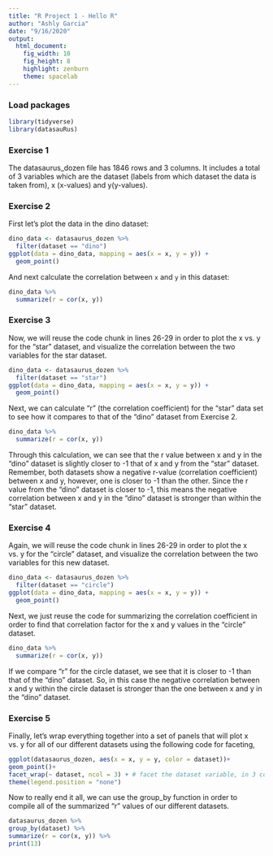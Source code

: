 ```yaml
---
title: "R Project 1 - Hello R"
author: "Ashly Garcia"
date: "9/16/2020"
output: 
  html_document: 
    fig_width: 10
    fig_height: 8
    highlight: zenburn
    theme: spacelab
---
```

### Load packages

```r
library(tidyverse) 
library(datasauRus)
```

### Exercise 1

The datasaurus_dozen file has 1846 rows and 3 columns. It includes a total of 3 variables which are the dataset (labels from which dataset the data is taken from), x (x-values) and y(y-values).

### Exercise 2
First let's plot the data in the dino dataset:

```r
dino_data <- datasaurus_dozen %>%
  filter(dataset == "dino")
ggplot(data = dino_data, mapping = aes(x = x, y = y)) +
  geom_point()
```

And next calculate the correlation between `x` and `y` in this dataset:

```r
dino_data %>%
  summarize(r = cor(x, y))
```

### Exercise 3

Now, we will reuse the code chunk in lines 26-29 in order to plot the x vs. y for the "star" dataset, and visualize the correlation between the two variables for the star dataset.

```r
dino_data <- datasaurus_dozen %>%
  filter(dataset == "star")
ggplot(data = dino_data, mapping = aes(x = x, y = y)) +
  geom_point()

```

Next, we can calculate "r" (the correlation coefficient) for the "star" data set to see how it compares to that of the "dino" dataset from Exercise 2.
 
```r
dino_data %>%
  summarize(r = cor(x, y))
```
Through this calculation, we can see that the r value between x and y in the "dino" dataset is slightly closer to -1 that of  x and y from the "star" dataset. Remember, both datasets show a negative r-value (correlation coefficient) between x and y, however, one is closer to -1 than the other. Since the r value from the "dino" dataset is closer to -1, this means the negative correlation between x and y in the "dino" dataset is stronger than within the "star" dataset.

### Exercise 4
Again, we will reuse the code chunk in lines 26-29 in order to plot the x vs. y for the "circle" dataset, and visualize the correlation between the two variables for this new dataset.

```r
dino_data <- datasaurus_dozen %>%
  filter(dataset == "circle")
ggplot(data = dino_data, mapping = aes(x = x, y = y)) +
  geom_point()
```

Next, we just reuse the code for summarizing the correlation coefficient in order to find that correlation factor for the x and y values in the "circle" dataset.

```r
dino_data %>%
  summarize(r = cor(x, y))
```

If we compare "r" for the circle dataset, we see that it is closer to -1 than that of the "dino" dataset. So, in this case the negative correlation between x and y within the circle dataset is stronger than the one between x and y in the "dino" dataset.

### Exercise 5

Finally, let's wrap everything together into a set of panels that will plot x vs. y for all of our different datasets using the following code for faceting,

```r
ggplot(datasaurus_dozen, aes(x = x, y = y, color = dataset))+
geom_point()+
facet_wrap(~ dataset, ncol = 3) + # facet the dataset variable, in 3 cols
theme(legend.position = "none")
```

Now to really end it all, we can use the group_by function in order to compile all of the summarized "r" values of our different datasets.

```r
datasaurus_dozen %>%
group_by(dataset) %>%
summarize(r = cor(x, y)) %>%
print(13)
```
